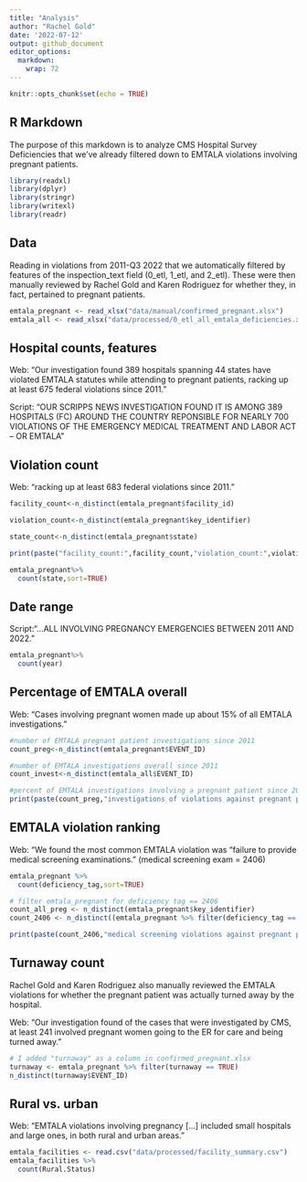 ```yaml
---
title: "Analysis"
author: "Rachel Gold"
date: '2022-07-12'
output: github_document
editor_options: 
  markdown: 
    wrap: 72
---
```


```r
knitr::opts_chunk$set(echo = TRUE)
```

## R Markdown

The purpose of this markdown is to analyze CMS Hospital Survey Deficiencies that we've already filtered down to EMTALA violations involving pregnant patients.

```r
library(readxl)
library(dplyr)
library(stringr)
library(writexl)
library(readr)
```


## Data

Reading in violations from 2011-Q3 2022 that we automatically filtered by features of the inspection_text field (0_etl, 1_etl, and 2_etl). These were then manually reviewed by Rachel Gold and Karen Rodriguez for whether they, in fact, pertained to pregnant patients.

```r
emtala_pregnant <- read_xlsx("data/manual/confirmed_pregnant.xlsx")
emtala_all <- read_xlsx("data/processed/0_etl_all_emtala_deficiencies.xlsx")

```

## Hospital counts, features

Web: “Our investigation found 389 hospitals spanning 44 states have violated EMTALA statutes while attending to pregnant patients, racking up at least 675 federal violations since 2011.” 
 
Script: “OUR SCRIPPS NEWS INVESTIGATION FOUND IT IS AMONG 389 HOSPITALS (FC) AROUND THE COUNTRY REPONSIBLE FOR NEARLY 700 VIOLATIONS OF THE EMERGENCY MEDICAL TREATMENT AND LABOR ACT – OR EMTALA"

## Violation count

Web: “racking up at least 683 federal violations since 2011.” 
```r
facility_count<-n_distinct(emtala_pregnant$facility_id)

violation_count<-n_distinct(emtala_pregnant$key_identifier)

state_count<-n_distinct(emtala_pregnant$state)

print(paste("facility_count:",facility_count,"violation_count:",violation_count,"state_count:",state_count))

emtala_pregnant%>%
  count(state,sort=TRUE)

```

## Date range
Script:“...ALL INVOLVING PREGNANCY EMERGENCIES BETWEEN 2011 AND 2022.” 
 
```r
emtala_pregnant%>%
  count(year)
```

## Percentage of EMTALA overall

Web: “Cases involving pregnant women made up about 15% of all EMTALA investigations.” 

```r

#number of EMTALA pregnant patient investigations since 2011
count_preg<-n_distinct(emtala_pregnant$EVENT_ID)

#number of EMTALA investigations overall since 2011
count_invest<-n_distinct(emtala_all$EVENT_ID)

#percent of EMTALA investigations involving a pregnant patient since 2011 
print(paste(count_preg,"investigations of violations against pregnant patients, out of",count_invest,"investigations of overall. (",count_preg/count_invest*100,"%)"))

```

## EMTALA violation ranking
Web: “We found the most common EMTALA violation was “failure to provide medical screening examinations.” (medical screening exam = 2406)

```r
emtala_pregnant %>%
  count(deficiency_tag,sort=TRUE)

# filter emtala_pregnant for deficiency tag == 2406
count_all_preg <- n_distinct(emtala_pregnant$key_identifier)
count_2406 <- n_distinct((emtala_pregnant %>% filter(deficiency_tag == 2406))$key_identifier)

print(paste(count_2406,"medical screening violations against pregnant patients, out of",count_all_preg,"violations against pregnant patients of overall. (",count_2406/count_all_preg*100,"%)"))
```

## Turnaway count

Rachel Gold and Karen Rodriguez also manually reviewed the EMTALA violations for whether the pregnant patient was actually turned away by the hospital.

Web: "Our investigation found of the cases that were investigated by CMS, at least 241 involved pregnant women going to the ER for care and being turned away."

```r
# I added "turnaway" as a column in confirmed_pregnant.xlsx
turnaway <- emtala_pregnant %>% filter(turnaway == TRUE)
n_distinct(turnaway$EVENT_ID)
```

## Rural vs. urban

Web: "EMTALA violations involving pregnancy [...] included small hospitals and large ones, in both rural and urban areas."

```r
emtala_facilities <- read.csv("data/processed/facility_summary.csv")
emtala_facilities %>%
  count(Rural.Status)
```

